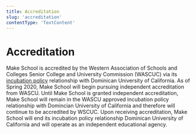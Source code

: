 ```yaml
---
title: Accreditation
slug: 'accreditation'
contentType: 'TextContent'
---
```


# Accreditation

Make School is accredited by the Western Association of Schools and Colleges Senior College and
University Commission (WASCUC) via its
[incubation policy](https://www.wscuc.org/content/incubation-policy) relationship with Dominican
University of California. As of Spring 2020, Make School will begin pursuing independent
accreditation from WASCU. Until Make School is granted independent accreditation, Make School will
remain in the WASCU approved incubation policy relationship with Domincian University of California
and therefore will continue to be accredited by WSCUC. Upon receiving accreditation, Make School
will end its incubation policy relationship Dominican University of California and will operate as
an independent educational agency.
